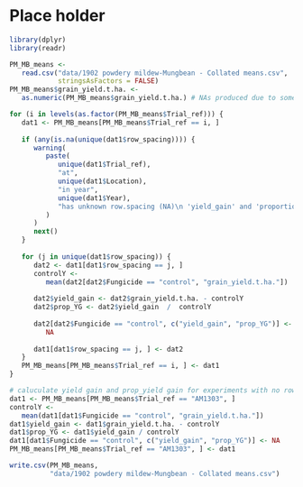 # Place holder

```r
library(dplyr)
library(readr)
```

```r
PM_MB_means <-
   read.csv("data/1902 powdery mildew-Mungbean - Collated means.csv",
            stringsAsFactors = FALSE)
PM_MB_means$grain_yield.t.ha. <-
   as.numeric(PM_MB_means$grain_yield.t.ha.) # NAs produced due to some cells having text description to why there is no specific data

for (i in levels(as.factor(PM_MB_means$Trial_ref))) {
   dat1 <- PM_MB_means[PM_MB_means$Trial_ref == i, ]
   
   if (any(is.na(unique(dat1$row_spacing)))) {
      warning(
         paste(
            unique(dat1$Trial_ref),
            "at",
            unique(dat1$Location),
            "in year",
            unique(dat1$Year),
            "has unknown row.spacing (NA)\n 'yield_gain' and 'proportional yield gain' not calculated\n"
         )
      )
      next()
   }
   
   for (j in unique(dat1$row_spacing)) {
      dat2 <- dat1[dat1$row_spacing == j, ]
      controlY <-
         mean(dat2[dat2$Fungicide == "control", "grain_yield.t.ha."])
      
      dat2$yield_gain <- dat2$grain_yield.t.ha. - controlY
      dat2$prop_YG <- dat2$yield_gain  /  controlY
      
      dat2[dat2$Fungicide == "control", c("yield_gain", "prop_YG")] <-
         NA
      
      dat1[dat1$row_spacing == j, ] <- dat2
   }
   PM_MB_means[PM_MB_means$Trial_ref == i, ] <- dat1
}

# caluculate yield gain and prop_yield gain for experiments with no row spacing data
dat1 <- PM_MB_means[PM_MB_means$Trial_ref == "AM1303", ]
controlY <-
   mean(dat1[dat1$Fungicide == "control", "grain_yield.t.ha."])
dat1$yield_gain <- dat1$grain_yield.t.ha. - controlY
dat1$prop_YG <- dat1$yield_gain / controlY
dat1[dat1$Fungicide == "control", c("yield_gain", "prop_YG")] <- NA
PM_MB_means[PM_MB_means$Trial_ref == "AM1303", ] <- dat1

write.csv(PM_MB_means,
          "data/1902 powdery mildew-Mungbean - Collated means.csv")
```
